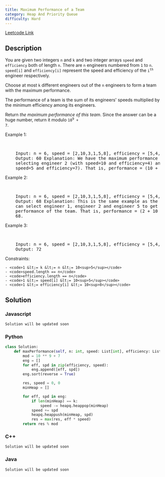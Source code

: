 ```yaml
---
title: Maximum Performance of a Team
category: Heap And Priority Queue
difficulty: Hard
---
```


<Callout>

[Leetcode Link](https://leetcode.com/problems/maximum-performance-of-a-team)

</Callout>

## Description

You are given two integers <code>n</code> and <code>k</code> and two integer arrays <code>speed</code> and <code>efficiency</code> both of length <code>n</code>. There are <code>n</code> engineers numbered from <code>1</code> to <code>n</code>. <code>speed[i]</code> and <code>efficiency[i]</code> represent the speed and efficiency of the <code>i<sup>th</sup></code> engineer respectively.

Choose at most <code>k</code> different engineers out of the <code>n</code> engineers to form a team with the maximum performance.

The performance of a team is the sum of its engineers&#39; speeds multiplied by the minimum efficiency among its engineers.

Return _the maximum performance of this team_. Since the answer can be a huge number, return it modulo <code>10<sup>9</sup> + 7</code>.

Example 1:

<br />
<pre className="overflow-x-auto">
	Input: n = 6, speed = [2,10,3,1,5,8], efficiency = [5,4,3,9,7,2], k = 2
	Output: 60 Explanation: We have the maximum performance of the team by
	selecting engineer 2 (with speed=10 and efficiency=4) and engineer 5 (with
	speed=5 and efficiency=7). That is, performance = (10 + 5) * min(4, 7) = 60.
</pre>

Example 2:

<br />
<pre className="overflow-x-auto">
	Input: n = 6, speed = [2,10,3,1,5,8], efficiency = [5,4,3,9,7,2], k = 3
	Output: 68 Explanation: This is the same example as the first but k = 3. We
	can select engineer 1, engineer 2 and engineer 5 to get the maximum
	performance of the team. That is, performance = (2 + 10 + 5) * min(5, 4, 7) =
	68.
</pre>

Example 3:

<br />
<pre className="overflow-x-auto">
	Input: n = 6, speed = [2,10,3,1,5,8], efficiency = [5,4,3,9,7,2], k = 4
	Output: 72
</pre>

Constraints:

    - <code>1 &lt;= k &lt;= n &lt;= 10<sup>5</sup></code>
    - <code>speed.length == n</code>
    - <code>efficiency.length == n</code>
    - <code>1 &lt;= speed[i] &lt;= 10<sup>5</sup></code>
    - <code>1 &lt;= efficiency[i] &lt;= 10<sup>8</sup></code>

## Solution

### Javascript

```javascript
Solution will be updated soon
```

### Python

```python
class Solution:
    def maxPerformance(self, n: int, speed: List[int], efficiency: List[int], k: int) -> int:
        mod = 10 ** 9 + 7
        eng = []
        for eff, spd in zip(efficiency, speed):
            eng.append([eff, spd])
        eng.sort(reverse = True)

        res, speed = 0, 0
        minHeap = []

        for eff, spd in eng:
            if len(minHeap) == k:
                speed -= heapq.heappop(minHeap)
            speed += spd
            heapq.heappush(minHeap, spd)
            res = max(res, eff * speed)
        return res % mod

```

### C++

```cpp
Solution will be updated soon
```

### Java

```java
Solution will be updated soon
```
